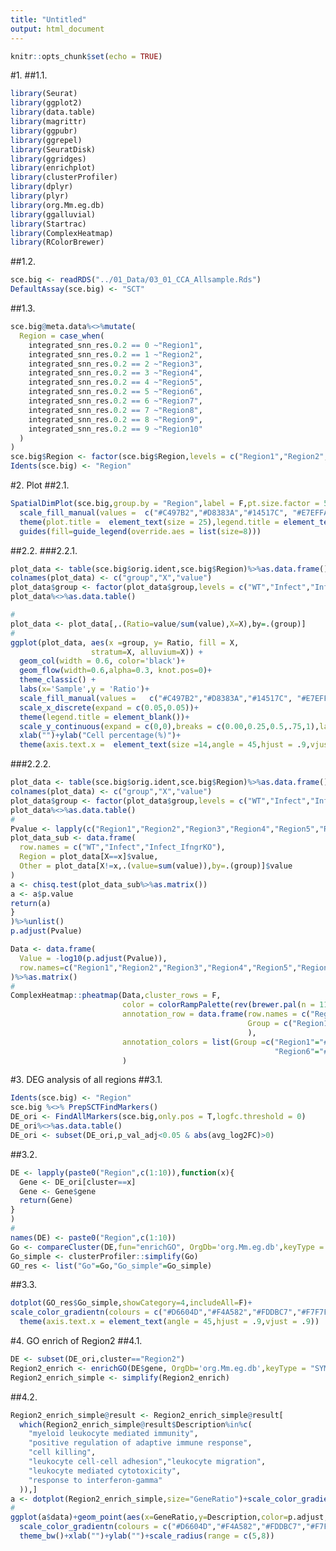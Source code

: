 ```yaml
---
title: "Untitled"
output: html_document
---
```


```r
knitr::opts_chunk$set(echo = TRUE)
```

#1. 
##1.1. 
```r
library(Seurat)
library(ggplot2)
library(data.table)
library(magrittr)
library(ggpubr)
library(ggrepel)
library(SeuratDisk)
library(ggridges)
library(enrichplot)
library(clusterProfiler)
library(dplyr)
library(plyr)
library(org.Mm.eg.db)
library(ggalluvial)
library(Startrac)
library(ComplexHeatmap)
library(RColorBrewer)
```
##1.2. 
```r
sce.big <- readRDS("../01_Data/03_01_CCA_Allsample.Rds")
DefaultAssay(sce.big) <- "SCT"
```
##1.3.
```r
sce.big@meta.data%<>%mutate(
  Region = case_when(
    integrated_snn_res.0.2 == 0 ~"Region1",
    integrated_snn_res.0.2 == 1 ~"Region2",
    integrated_snn_res.0.2 == 2 ~"Region3",
    integrated_snn_res.0.2 == 3 ~"Region4",
    integrated_snn_res.0.2 == 4 ~"Region5",
    integrated_snn_res.0.2 == 5 ~"Region6",
    integrated_snn_res.0.2 == 6 ~"Region7",
    integrated_snn_res.0.2 == 7 ~"Region8",
    integrated_snn_res.0.2 == 8 ~"Region9",
    integrated_snn_res.0.2 == 9 ~"Region10"
  )
)
sce.big$Region <- factor(sce.big$Region,levels = c("Region1","Region2","Region3","Region4","Region5","Region6","Region7","Region8","Region9","Region10"))
Idents(sce.big) <- "Region"
```

#2. Plot
##2.1. 
```r
SpatialDimPlot(sce.big,group.by = "Region",label = F,pt.size.factor = 5,ncol = 3,image.alpha = 0)&
  scale_fill_manual(values =  c("#C497B2","#D8383A","#14517C", "#E7EFFA", "#96C37D", "#F3D266", "#2F7FC1", "#F8F3F9","#A9B8C6","#F7E1ED"))&
  theme(plot.title =  element_text(size = 25),legend.title = element_text(size = 15),legend.text = element_text(size = 15))&
  guides(fill=guide_legend(override.aes = list(size=8)))
```
##2.2. 
###2.2.1. 
```r
plot_data <- table(sce.big$orig.ident,sce.big$Region)%>%as.data.frame()
colnames(plot_data) <- c("group","X","value")
plot_data$group <- factor(plot_data$group,levels = c("WT","Infect","Infect_IfngrKO"))
plot_data%<>%as.data.table()

#
plot_data <- plot_data[,.(Ratio=value/sum(value),X=X),by=.(group)]
#
ggplot(plot_data, aes(x =group, y= Ratio, fill = X,
                  stratum=X, alluvium=X)) + 
  geom_col(width = 0.6, color='black')+
  geom_flow(width=0.6,alpha=0.3, knot.pos=0)+
  theme_classic() +
  labs(x='Sample',y = 'Ratio')+
  scale_fill_manual(values =   c("#C497B2","#D8383A","#14517C", "#E7EFFA", "#96C37D", "#F3D266", "#2F7FC1", "#F8F3F9","#A9B8C6","#F7E1ED"))+
  scale_x_discrete(expand = c(0.05,0.05))+
  theme(legend.title = element_blank())+
  scale_y_continuous(expand = c(0,0),breaks = c(0.00,0.25,0.5,.75,1),labels = c("0%","25%","50%","75%","100%"))+
  xlab("")+ylab("Cell percentage(%)")+
  theme(axis.text.x =  element_text(size =14,angle = 45,hjust = .9,vjust = .9,color="black"),axis.text.y =  element_text(size =12,color="black"),axis.title = element_text(size = 15))
```
###2.2.2. 
```r
plot_data <- table(sce.big$orig.ident,sce.big$Region)%>%as.data.frame()
colnames(plot_data) <- c("group","X","value")
plot_data$group <- factor(plot_data$group,levels = c("WT","Infect","Infect_IfngrKO"))
plot_data%<>%as.data.table()
#
Pvalue <- lapply(c("Region1","Region2","Region3","Region4","Region5","Region6","Region7","Region8","Region9","Region10"),function(x){
plot_data_sub <- data.frame(
  row.names = c("WT","Infect","Infect_IfngrKO"),
  Region = plot_data[X==x]$value,
  Other = plot_data[X!=x,.(value=sum(value)),by=.(group)]$value
)
a <- chisq.test(plot_data_sub%>%as.matrix())
a <- a$p.value
return(a)
}
)%>%unlist()
p.adjust(Pvalue)

Data <- data.frame(
  Value = -log10(p.adjust(Pvalue)),
  row.names=c("Region1","Region2","Region3","Region4","Region5","Region6","Region7","Region8","Region9","Region10")
)%>%as.matrix()
#
ComplexHeatmap::pheatmap(Data,cluster_rows = F,
                         color = colorRampPalette(rev(brewer.pal(n = 11, name ="RdYlBu")))(100),show_colnames = F,show_rownames = F,
                         annotation_row = data.frame(row.names = c("Region1","Region2","Region3","Region4","Region5","Region6","Region7","Region8","Region9","Region10"),
                                                     Group = c("Region1","Region2","Region3","Region4","Region5","Region6","Region7","Region8","Region9","Region10")
                                                     ),
                         annotation_colors = list(Group =c("Region1"="#C497B2","Region2"="#D8383A","Region3"="#14517C", "Region4"="#E7EFFA","Region5"="#96C37D",
                                                           "Region6"="#F3D266", "Region7"="#2F7FC1","Region8"="#F8F3F9","Region9"="#A9B8C6","Region10"="#F7E1ED"))
                         )
```
#3. DEG analysis of all regions
##3.1. 
```r
Idents(sce.big) <- "Region"
sce.big %<>% PrepSCTFindMarkers()
DE_ori <- FindAllMarkers(sce.big,only.pos = T,logfc.threshold = 0)
DE_ori%<>%as.data.table()
DE_ori <- subset(DE_ori,p_val_adj<0.05 & abs(avg_log2FC)>0)
```
##3.2.  
```r
DE <- lapply(paste0("Region",c(1:10)),function(x){
  Gene <- DE_ori[cluster==x]
  Gene <- Gene$gene
  return(Gene)
}
)
#
names(DE) <- paste0("Region",c(1:10))
Go <- compareCluster(DE,fun="enrichGO", OrgDb='org.Mm.eg.db',keyType = "SYMBOL",ont= "BP")
Go_simple <- clusterProfiler::simplify(Go)
GO_res <- list("Go"=Go,"Go_simple"=Go_simple)
```
##3.3. 
```r
dotplot(GO_res$Go_simple,showCategory=4,includeAll=F)+
scale_color_gradientn(colours = c("#D6604D","#F4A582","#FDDBC7","#F7F7F7","#D1E5F0","#92C5DE","#4393C3","#2166AC"))+
  theme(axis.text.x = element_text(angle = 45,hjust = .9,vjust = .9))
```
#4. GO enrich of Region2
##4.1. 
```r
DE <- subset(DE_ori,cluster=="Region2")
Region2_enrich <- enrichGO(DE$gene, OrgDb='org.Mm.eg.db',keyType = "SYMBOL",ont= "BP")
Region2_enrich_simple <- simplify(Region2_enrich)
```
##4.2. 
```r
Region2_enrich_simple@result <- Region2_enrich_simple@result[
  which(Region2_enrich_simple@result$Description%in%c(
    "myeloid leukocyte mediated immunity",
    "positive regulation of adaptive immune response",
    "cell killing",
    "leukocyte cell-cell adhesion","leukocyte migration",
    "leukocyte mediated cytotoxicity",
    "response to interferon-gamma"
  )),]
a <- dotplot(Region2_enrich_simple,size="GeneRatio")+scale_color_gradientn(colours = c("#B2182B","#D6604D","#F4A582","#FDDBC7","#F7F7F7","#D1E5F0","#92C5DE"))
#
ggplot(a$data)+geom_point(aes(x=GeneRatio,y=Description,color=p.adjust,size=GeneRatio))+
  scale_color_gradientn(colours = c("#D6604D","#F4A582","#FDDBC7","#F7F7F7","#D1E5F0","#92C5DE","#4393C3"))+
  theme_bw()+xlab("")+ylab("")+scale_radius(range = c(5,8))
```


